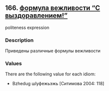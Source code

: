 ## 166. <a href =  'https://agricolamz.github.io/The_Circassian_Isoglosses_Database/166.html' target='_blank'>формула вежливости "С выздоравлением!"</a>
politeness expression

### Description

Приведены различные формулы вежливости

### Values
There are the following value for each idiom:

* Bzhedug  шIуфежьэжь [Ситимова 2004: 118] 

